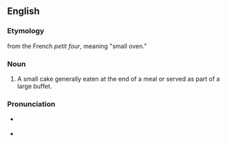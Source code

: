 {{wikipedia}}
==English==
===Etymology===
from the French ''petit four'', meaning "small oven."

===Noun===
{{en-noun|sg=[[petit]] [[four]]|pl='''[[petits fours]]''' or '''[[petit fours]]'''}}
# A small cake generally eaten at the end of a meal or served as part of a large buffet.


===Pronunciation===
* {{a|UK}} {{IPA|/ˈpɛti ˈfɔr/}}
* {{a|US}} {{IPA|/ˈpɛti ˈfɔr/}}